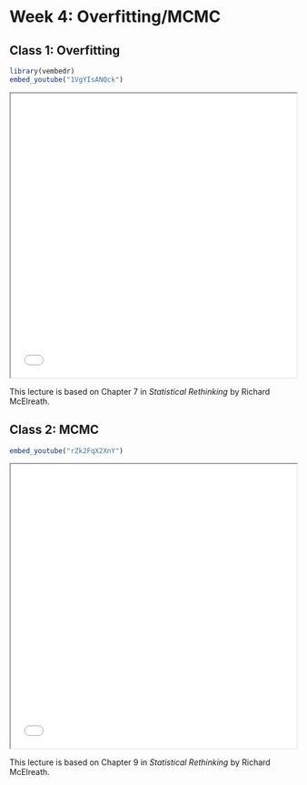 # Week 4: Overfitting/MCMC

## Class 1: Overfitting


::: {.content-visible when-format="html"}

```r
library(vembedr)
embed_youtube("1VgYIsANQck")
```

:::

<iframe src="lectures/lecture04-1.html" width="100%" height="500px"></iframe>

This lecture is based on Chapter 7 in _Statistical Rethinking_ by Richard McElreath.

## Class 2: MCMC


::: {.content-visible when-format="html"}

```r
embed_youtube("rZk2FqX2XnY")
```

:::

<iframe src="lectures/lecture04-2.html" width="100%" height="500px"></iframe>

This lecture is based on Chapter 9 in _Statistical Rethinking_ by Richard McElreath.

